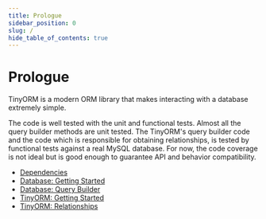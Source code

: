 ```yaml
---
title: Prologue
sidebar_position: 0
slug: /
hide_table_of_contents: true
---
```


# Prologue

TinyORM is a modern ORM library that makes interacting with a database extremely simple.

The code is well tested with the unit and functional tests. Almost all the query builder methods are unit tested. The TinyORM's query builder code and the code which is responsible for obtaining relationships, is tested by functional tests against a real MySQL database. For now, the code coverage is not ideal but is good enough to guarantee API and behavior compatibility.

- [Dependencies](dependencies.mdx)
- [Database: Getting Started](database.mdx)
- [Database: Query Builder](query-builder.mdx)
- [TinyORM: Getting Started](tinyorm.mdx)
- [TinyORM: Relationships](tinyorm-relationships.mdx)
